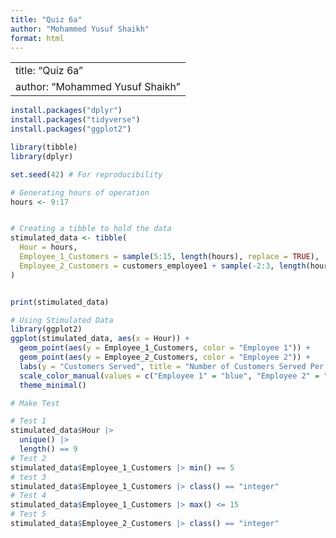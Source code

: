 ```yaml
---
title: "Quiz 6a"
author: "Mohammed Yusuf Shaikh"
format: html
---
```


---
title: "Quiz 6a"
author: "Mohammed Yusuf Shaikh"
---

```r
install.packages("dplyr")
install.packages("tidyverse")
install.packages("ggplot2")
```

```r
library(tibble)
library(dplyr)

set.seed(42) # For reproducibility

# Generating hours of operation
hours <- 9:17


# Creating a tibble to hold the data
stimulated_data <- tibble(
  Hour = hours,
  Employee_1_Customers = sample(5:15, length(hours), replace = TRUE),
  Employee_2_Customers = customers_employee1 + sample(-2:3, length(hours), replace = TRUE)
)


print(stimulated_data)


```
```r
# Using Stimulated Data
library(ggplot2)
ggplot(stimulated_data, aes(x = Hour)) +
  geom_point(aes(y = Employee_1_Customers, color = "Employee 1")) +
  geom_point(aes(y = Employee_2_Customers, color = "Employee 2")) +
  labs(y = "Customers Served", title = "Number of Customers Served Per Hour by Each Employee") +
  scale_color_manual(values = c("Employee 1" = "blue", "Employee 2" = "red")) +
  theme_minimal()

```
```r
# Make Test

# Test 1
stimulated_data$Hour |>
  unique() |>
  length() == 9
# Test 2
stimulated_data$Employee_1_Customers |> min() == 5
# test 3
stimulated_data$Employee_1_Customers |> class() == "integer"
# Test 4
stimulated_data$Employee_1_Customers |> max() <= 15
# Test 5
stimulated_data$Employee_2_Customers |> class() == "integer"


```

